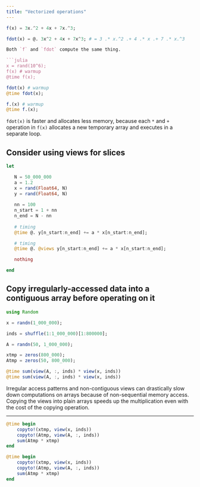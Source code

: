 ```yaml
---
title: "Vectorized operations"
---
```



```julia
f(x) = 3x.^2 + 4x + 7x.^3;

fdot(x) = @. 3x^2 + 4x + 7x^3; # = 3 .* x.^2 .+ 4 .* x .+ 7 .* x.^3

```

```julia

Both `f` and `fdot` compute the same thing. 

```julia
x = rand(10^6);
f(x) # warmup
@time f(x);
```

```julia
fdot(x) # warmup
@time fdot(x);
```

```julia
f.(x) # warmup
@time f.(x);
```

`fdot(x)` is faster and allocates less memory, because each `*` and `+`
operation in `f(x)` allocates a new temporary array and executes in
a separate loop.

## Consider using views for slices

```julia
let

   N = 50_000_000
   a = 1.2
   x = rand(Float64, N)
   y = rand(Float64, N)
   
   nn = 100
   n_start = 1 + nn
   n_end = N - nn
   
   # timing
   @time @. y[n_start:n_end] += a * x[n_start:n_end];

   # timing
   @time @. @views y[n_start:n_end] += a * x[n_start:n_end];

   nothing

end
```

## Copy irregularly-accessed data into a contiguous array before operating on it

```julia
using Random

x = randn(1_000_000);

inds = shuffle(1:1_000_000)[1:800000];

A = randn(50, 1_000_000);

xtmp = zeros(800_000);
Atmp = zeros(50, 800_000);

@time sum(view(A, :, inds) * view(x, inds))
@time sum(view(A, :, inds) * view(x, inds))
```

Irregular access patterns and non-contiguous views can drastically
slow down computations on arrays because of non-sequential memory
access. Copying the views into plain arrays speeds up the multiplication
even with the cost of the copying operation.

---

```julia
@time begin
    copyto!(xtmp, view(x, inds))
    copyto!(Atmp, view(A, :, inds))
    sum(Atmp * xtmp)
end
```

```julia
@time begin
    copyto!(xtmp, view(x, inds))
    copyto!(Atmp, view(A, :, inds))
    sum(Atmp * xtmp)
end
```
